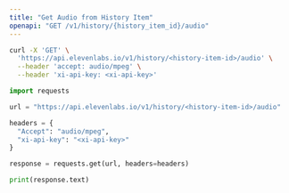 ```yaml
---
title: "Get Audio from History Item"
openapi: "GET /v1/history/{history_item_id}/audio"
---
```


<RequestExample>

```Bash Curl
curl -X 'GET' \
  'https://api.elevenlabs.io/v1/history/<history-item-id>/audio' \
  --header 'accept: audio/mpeg' \
  --header 'xi-api-key: <xi-api-key>'
```

```Python Python
import requests

url = "https://api.elevenlabs.io/v1/history/<history-item-id>/audio"

headers = {
  "Accept": "audio/mpeg",
  "xi-api-key": "<xi-api-key>"
}

response = requests.get(url, headers=headers)

print(response.text)
```

</RequestExample>